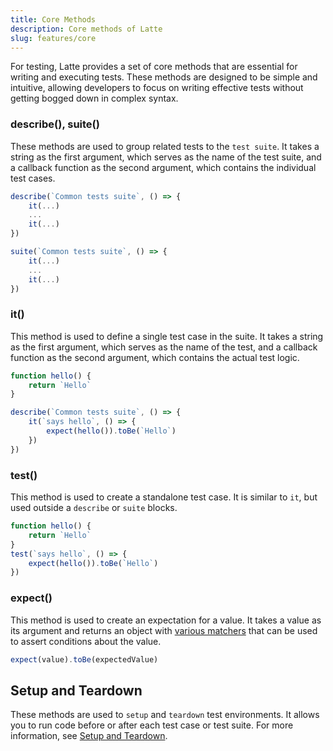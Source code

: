 ```yaml
---
title: Core Methods
description: Core methods of Latte
slug: features/core
---
```


For testing, Latte provides a set of core methods that are essential for writing and executing tests. 
These methods are designed to be simple and intuitive, allowing developers to focus on writing effective tests without getting bogged down in complex syntax.

### describe(), suite()

These methods are used to group related tests to the `test suite`. 
It takes a string as the first argument, which serves as the name of the test suite, and a callback function as the second argument, which contains the individual test cases.

```js
describe(`Common tests suite`, () => {
    it(...)
    ...
    it(...)
})
```

```js
suite(`Common tests suite`, () => {
    it(...)
    ...
    it(...)
})
```

### it()

This method is used to define a single test case in the suite. 
It takes a string as the first argument, which serves as the name of the test, and a callback function as the second argument, which contains the actual test logic.

```js
function hello() {
    return `Hello`
}

describe(`Common tests suite`, () => {
    it(`says hello`, () => {
        expect(hello()).toBe(`Hello`)
    })
})
```


### test()

This method is used to create a standalone test case. It is similar to `it`, but used outside a `describe` or `suite` blocks.

```js
function hello() {
    return `Hello`
}
test(`says hello`, () => {
    expect(hello()).toBe(`Hello`)
})
```

### expect()

This method is used to create an expectation for a value. It takes a value as its argument and returns an object with [various matchers](/features/matchers) that can be used to assert conditions about the value.

```js
expect(value).toBe(expectedValue)
```

## Setup and Teardown
These methods are used to `setup` and `teardown` test environments. 
It allows you to run code before or after each test case or test suite. For more information, see [Setup and Teardown](/features/setup-and-teardown).